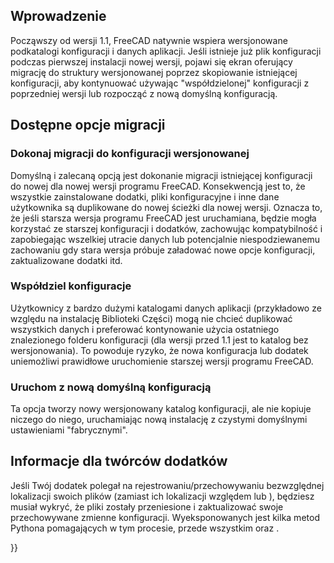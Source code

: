 <languages/>

{{Docnav/pl
|[[Installing_additional_components/pl|Instalacja dodatkowych komponentów]]
|[[Getting_started/pl|Jak zacząć]]
}}

{{TOCright}}

<span id="Introduction"></span>
==Wprowadzenie==

Począwszy od wersji 1.1, FreeCAD natywnie wspiera wersjonowane podkatalogi konfiguracji i danych aplikacji. Jeśli istnieje już plik konfiguracji podczas pierwszej instalacji nowej wersji, pojawi się ekran oferujący migrację do struktury wersjonowanej poprzez skopiowanie istniejącej konfiguracji, aby kontynuować używając "współdzielonej" konfiguracji z poprzedniej wersji lub rozpocząć z nową domyślną konfiguracją.

<span id="Available_migration_options"></span>
==Dostępne opcje migracji==

<span id="Migrate_to_a_versioned_configuration"></span>
=== Dokonaj migracji do konfiguracji wersjonowanej ===

Domyślną i zalecaną opcją jest dokonanie migracji istniejącej konfiguracji do nowej dla nowej wersji programu FreeCAD. Konsekwencją jest to, że wszystkie zainstalowane dodatki, pliki konfiguracyjne i inne dane użytkownika są duplikowane do nowej ścieżki dla nowej wersji. Oznacza to, że jeśli starsza wersja programu FreeCAD jest uruchamiana, będzie mogła korzystać ze starszej konfiguracji i dodatków, zachowując kompatybilność i zapobiegając wszelkiej utracie danych lub potencjalnie niespodziewanemu zachowaniu gdy stara wersja próbuje załadować nowe opcje konfiguracji, zaktualizowane dodatki itd.

<span id="Share_configurations"></span>
=== Współdziel konfiguracje ===

Użytkownicy z bardzo dużymi katalogami danych aplikacji (przykładowo ze względu na instalację Biblioteki Części) mogą nie chcieć duplikować wszystkich danych i preferować kontynowanie użycia ostatniego znalezionego folderu konfiguracji (dla wersji przed 1.1 jest to katalog bez wersjonowania). To powoduje ryzyko, że nowa konfiguracja lub dodatek uniemożliwi prawidłowe uruchomienie starszej wersji programu FreeCAD.

<span id="Start_with_a_new_default_configuration"></span>
=== Uruchom z nową domyślną konfiguracją ===

Ta opcja tworzy nowy wersjonowany katalog konfiguracji, ale nie kopiuje niczego do niego, uruchamiając nową instalację z czystymi domyślnymi ustawieniami "fabrycznymi".

<span id="Information_for_addon_authors"></span>
==Informacje dla twórców dodatków==

Jeśli Twój dodatek polegał na rejestrowaniu/przechowywaniu bezwzględnej lokalizacji swoich plików (zamiast ich lokalizacji względem {{Incode|userAppDataDir}} lub {{Incode|configDir}}), będziesz musiał wykryć, że pliki zostały przeniesione i zaktualizować swoje przechowywane zmienne konfiguracji. Wyeksponowanych jest kilka metod Pythona pomagających w tym procesie, przede wszystkim {{Incode|FreeCAD.ApplicationDirectories.versionStringForPath(major, minor)}} oraz {{Incode|FreeCAD.ApplicationDirectories.versionStringForPath.usingCurrentVersionConfig(pathToCheck)}}.


{{Docnav/pl
|[[Installing_additional_components/pl|Instalacja dodatkowych komponentów]]
|[[Getting_started/pl|Jak zacząć]]
}}

{{Userdocnavi{{#translation:}}}}